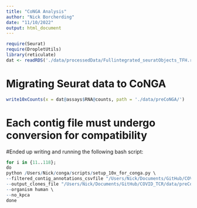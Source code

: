 ```yaml
---
title: "CoNGA Analysis"
author: "Nick Borcherding"
date: "11/10/2022"
output: html_document
---
```

```r
require(Seurat)
require(DropletUtils)
library(reticulate)
dat <- readRDS('./data/processedData/Fullintegrated_seuratObjects_TFH.rds')
```

# Migrating Seurat data to CoNGA
```r
write10xCounts(x = dat@assays$RNA@counts, path = './data/preCoNGA/')
```

# Each contig file must undergo conversion for compatibility

#Ended up writing and running the following bash script: 
```r
for i in {11..118};
do
python /Users/Nick/conga/scripts/setup_10x_for_conga.py \
--filtered_contig_annotations_csvfile "/Users/Nick/Documents/GitHub/COVID_TCR/data/sequencingRuns/s""$i""/filtered_contig_annotations.csv" \
--output_clones_file "/Users/Nick/Documents/GitHub/COVID_TCR/data/preCoNGA/s""$i""_clones.tsv" \
--organism human \
--no_kpca
done
```



